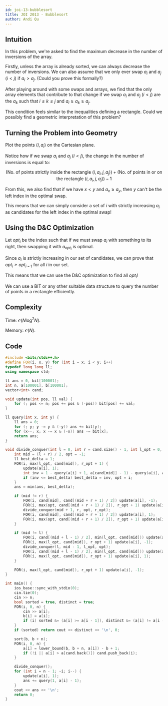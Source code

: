 ```yaml
---
id: joi-13-bubblesort
title: JOI 2013 - Bubblesort
author: Andi Qu
---
```


## Intuition

In this problem, we're asked to find the maximum decrease in the number of inversions of the array.

Firstly, unless the array is already sorted, we can always decrease the number of inversions. We can also assume that we only ever swap $a_i$ and $a_j$ ($i < j$) if $a_i > a_j$. (Could you prove this formally?)

After playing around with some swaps and arrays, we find that the only array elements that contribute to that change if we swap $a_i$ and $a_j$ ($i < j$) are the $a_k$ such that $i \leq k \leq j$ and $a_i \geq a_k \geq a_j$.

This condition feels similar to the inequalities defining a rectangle. Could we possibly find a geometric interpretation of this problem?

## Turning the Problem into Geometry

Plot the points $(i, a_i)$ on the Cartesian plane.

Notice how if we swap $a_i$ and $a_j$ ($i < j$), the change in the number of inversions is equal to:

$$
(\text{No. of points strictly inside the rectangle }(i, a_i, j, a_j)) + (\text{No. of points in or on the rectangle }(i, a_i, j, a_j)) - 1
$$

From this, we also find that if we have $x < y$ and $a_x \geq a_y$, then $y$ can't be the left index in the optimal swap.

This means that we can simply consider a set of $i$ with strictly increasing $a_i$ as candidates for the left index in the optimal swap!

## Using the D&C Optimization

Let $opt_i$ be the index such that if we must swap $a_i$ with something to its right, then swapping it with $a_{opt_i}$ is optimal.

Since $a_i$ is strictly increasing in our set of candidates, we can prove that $opt_i \geq opt_{i - 1}$ for all $i$ in our set.

This means that we can use the D&C optimization to find all $opt_i$!

We can use a BIT or any other suitable data structure to query the number of points in a rectangle efficiently.

## Complexity

Time: $\mathcal{O}(N \log^2 N)$.

Memory: $\mathcal{O}(N)$.

## Code

```cpp
#include <bits/stdc++.h>
#define FOR(i, x, y) for (int i = x; i < y; i++)
typedef long long ll;
using namespace std;

ll ans = 0, bit[100001];
int n, a[100001], b[100001];
vector<int> cand;

void update(int pos, ll val) {
    for (; pos <= n; pos += pos & (-pos)) bit[pos] += val;
}

ll query(int x, int y) {
    ll ans = 0;
    for (; y; y -= y & (-y)) ans += bit[y];
    for (x--; x; x -= x & (-x)) ans -= bit[x];
    return ans;
}

void divide_conquer(int l = 0, int r = cand.size() - 1, int l_opt = 0, int r_opt = n - 1) {
    int mid = (l + r) / 2, opt = -1;
    ll best_delta = 1;
    FOR(i, max(l_opt, cand[mid]), r_opt + 1) {
        update(a[i], 1);
        int inv = 1 - query(a[i] + 1, a[cand[mid]] - 1) - query(a[i], a[cand[mid]]);
        if (inv <= best_delta) best_delta = inv, opt = i;
    }
    ans = min(ans, best_delta);

    if (mid != r) {
        FOR(i, cand[mid], cand[(mid + r + 1) / 2]) update(a[i], -1);
        FOR(i, max(opt, cand[(mid + r + 1) / 2]), r_opt + 1) update(a[i], -1);
        divide_conquer(mid + 1, r, opt, r_opt);
        FOR(i, cand[mid], cand[(mid + r + 1) / 2]) update(a[i], 1);
        FOR(i, max(opt, cand[(mid + r + 1) / 2]), r_opt + 1) update(a[i], 1);
    }

    if (mid != l) {
        FOR(i, cand[(mid + l - 1) / 2], min(l_opt, cand[mid])) update(a[i], 1);
        FOR(i, max(l_opt, cand[mid]), r_opt + 1) update(a[i], -1);
        divide_conquer(l, mid - 1, l_opt, opt);
        FOR(i, cand[(mid + l - 1) / 2], min(l_opt, cand[mid])) update(a[i], -1);
        FOR(i, max(l_opt, cand[mid]), r_opt + 1) update(a[i], 1);
    }

    FOR(i, max(l_opt, cand[mid]), r_opt + 1) update(a[i], -1);
}

int main() {
    ios_base::sync_with_stdio(0);
    cin.tie(0);
    cin >> n;
    bool sorted = true, distinct = true;
    FOR(i, 0, n) {
        cin >> a[i];
        b[i] = a[i];
        if (i) sorted &= (a[i] >= a[i - 1]), distinct &= (a[i] != a[i - 1]);
    }
    if (sorted) return cout << distinct << '\n', 0;

    sort(b, b + n);
    FOR(i, 0, n) {
        a[i] = lower_bound(b, b + n, a[i]) - b + 1;
        if (!i || a[i] > a[cand.back()]) cand.push_back(i);
    }

    divide_conquer();
    for (int i = n - 1; ~i; i--) {
        update(a[i], 1);
        ans += query(1, a[i] - 1);
    }
    cout << ans << '\n';
    return 0;
}
```

